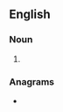 ==English==

===Noun===
{{head|en|noun form}}

# {{plural of|en|emittance}}

===Anagrams===
* {{anagrams|en|a=aceeimnstt|antemetics}}